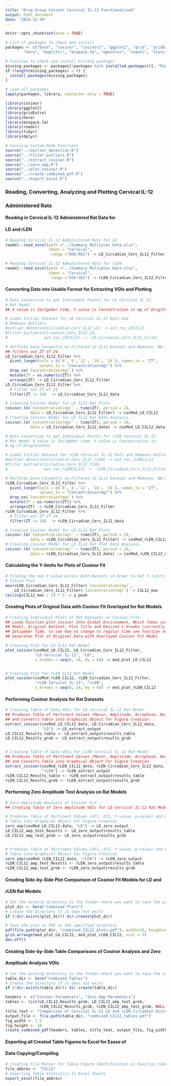 ```yaml
---
title: "Drug Group Cosinor Cervical IL-12 Functionalized"
output: html_document
date: "2024-12-20"
---
```


```r
knitr::opts_chunk$set(echo = TRUE)

# List of packages to check and install
packages <- c("base", "cosinor", "cosinor2", "ggplot2", "grid", "gridExtra",
        "here", "magrittr", "minpack.lm", "openxlsx", "readxl", "stats", "tidyr", "dplyr")

# Function to check and install missing packages
missing_packages <- packages[!packages %in% installed.packages()[, "Package"]]
if (length(missing_packages) > 0) {
  install.packages(missing_packages)
}

# Load all packages
lapply(packages, library, character.only = TRUE)

library(cosinor)
library(ggplot2)
library(gridExtra)
library(here)
library(minpack.lm)
library(readxl)
library(tidyr)
library(dplyr)
```


```r
# Sourcing Custom-Made Functions
source("../outlier_detection.R")
source("../filter_outliers.R")
source("../extract_cosinor.R")
source("../zero_amp.R")
source("../plot_cosinor.R")
source("../create_combined_pdf.R")
source("../export_excel.R")
```


### Reading, Converting, Analyzing and Plotting Cervical IL-12 
### Administered Rats 
#### Reading in Cervical IL-12 Administered Rat Data for 
#### LD and rLEN
```r
# Reading Cervical IL-12 Administered Rats for LD
readxl::read_excel(path ="../Summary Multiplex Data.xlsx",
                   sheet = "Cervical",
                    range ="N56:R61") -> LD_Circadian_Cerv_IL12_Filter

# Reading Cervical IL-12 Administered Rats for rLEN
readxl::read_excel(path ="../Summary Multiplex Data.xlsx",
                   sheet = "Cervical",
                    range ="U56:Y61") -> rLEN_Circadian_Cerv_IL12_Filter
```


#### Converting Data into Usable Format for Extracting VOIs and Plotting
```r
# Data Conversion to get Individual Points for LD Cervical IL-12 
# Rat Model
## X value is Zeitgeber time, Y value is Concentration in mg of Drug/Content

# Loads Initial Dataset for LD Cervical IL-12 Rats and 
# Removes Outliers
#outlier_detection(Circadian_Cerv_IL12_LD) -> out_res_LDCIL12
#filter_outliers(Circadian_Cerv_IL12_LD, 
#                out_res_LDCIL12) ->  LD_Circadian_Cerv_IL12_Filter

# Performs Data Carpentry on Filtered LD IL12 Dataset and Removes 'NA's,
## filters out ZT of 24
LD_Circadian_Cerv_IL12_Filter %>%
  pivot_longer(cols = c(`0`,`6`,`12`, `18`, `24`), names_to = "ZT", 
               values_to = "Concentration(mg)") %>%
  drop_na(`Concentration(mg)`) %>%
  mutate(ZT = as.numeric(ZT)) %>%
  arrange(ZT) -> LD_Circadian_Cerv_IL12_Filter
LD_Circadian_Cerv_IL12_Filter %>%
  # Filter out ZT of 24
  filter(ZT != 24)  -> LD_Circadian_Cerv_IL12_data

# Creating Cosinor Model for LD IL12 Rat Plots
cosinor.lm(`Concentration(mg)` ~ time(ZT), period = 24,
           data = LD_Circadian_Cerv_IL12_Filter) -> cosMod_LD_CIL12
# Creating Cosinor Model for LD IL12 Rat Data Analysis
cosinor.lm(`Concentration(mg)` ~ time(ZT), period = 24,
           data = LD_Circadian_Cerv_IL12_data) -> cosMod_LD_CIL12_data
```

```r
# Data Conversion to get Individual Points for rLEN Cervical IL-12 
# Rat Model X value is Zeitgeber time, Y value is Concentration in 
# mg of Drug/Content

# Loads Initial Dataset for rLEN Cervical IL-12 Rats and Removes Outliers
#outlier_detection(Circadian_Cerv_IL12_rLEN) -> out_res_rLENCIL12
#filter_outliers(Circadian_Cerv_IL12_rLEN, 
#                out_res_rLENCIL12) ->  rLEN_Circadian_Cerv_IL12_Filter

# Performs Data Carpentry on Filtered LD IL12 Dataset and Removes 'NA's
rLEN_Circadian_Cerv_IL12_Filter %>%
  pivot_longer(cols = c(`0`,`6`,`12`, `18`, `24`), names_to = "ZT", 
               values_to = "Concentration(mg)") %>%
  drop_na(`Concentration(mg)`) %>%
  mutate(ZT = as.numeric(ZT)) %>%
  arrange(ZT) -> rLEN_Circadian_Cerv_IL12_Filter
rLEN_Circadian_Cerv_IL12_Filter %>%
  # Filter out ZT of 24
  filter(ZT != 24)  -> rLEN_Circadian_Cerv_IL12_data

# Creating Cosinor Model for LD IL12 Rat Plots
cosinor.lm(`Concentration(mg)` ~ time(ZT), period = 24,
           data = rLEN_Circadian_Cerv_IL12_Filter) -> cosMod_rLEN_CIL12
# Creating Cosinor Model for LD IL12 Rat Plot Data Analysis
cosinor.lm(`Concentration(mg)` ~ time(ZT), period = 24,
           data = rLEN_Circadian_Cerv_IL12_data) -> cosMod_rLEN_CIL12_data
```


#### Calculating the Y-limits for Plots of Cosinor Fit
```r
# Finding the max Y-value Across Both Datsets in Order to Set Y-limits of 
# Future Plot
max(rLEN_Circadian_Cerv_IL12_Filter$`Concentration(mg)`, 
    LD_Circadian_Cerv_IL12_Filter$`Concentration(mg)`) -> CIL12_max
ceiling(CIL12_max / 5) * 5 -> y_peak
```


#### Creating Plots of Original Data with Cosinor Fit Overlayed for Rat Models
```r
# Creating Individual Plots of Rat Datasets w/ Cosinor Fits
## Loads Function plot_cosinor Into Global Environment, Which Takes cosMod 
## Model, Original Dataset, Plot Title and Desired x-breaks (currently set for
## Zetigeber Time, to see how to change to regular time see function notes) and
## Generates Plot of Original Data with Overlayed Cosinor Fit Model

# Creating Plot for LD IL12 Rat Model
plot_cosinor(cosMod_LD_CIL12, LD_Circadian_Cerv_IL12_Filter, 
             "LD Cervical IL-12", "LD",
             x_breaks = seq(0, 24, by = 6)) -> mod_plot_LD_CIL12


# Creating Plot for rLEN IL12 Rat Model
plot_cosinor(cosMod_rLEN_CIL12, rLEN_Circadian_Cerv_IL12_Filter, 
             "rLEN Cervical IL-12", "rLEN",
             x_breaks = seq(0, 24, by = 6)) -> mod_plot_rLEN_CIL12
```


#### Performing Cosinor Analysis for Rat Datasets
```r
# Creating Table of Data VOIs for LD Cervical IL-12 Rat Model
## Produces Table of Pertinent Values (Mesor, Amplitude, Acrophase, Bathyphase)
## and Converts Table into Graphical Object for Figure Creation
extract_cosinor(cosMod_LD_CIL12_data, LD_Circadian_Cerv_IL12_data,
                "LD") -> LD_extract_output
LD_CIL12_Results_table <- LD_extract_output$results_table
LD_CIL12_Results_grob <- LD_extract_output$results_grob


# Creating Table of Data VOIs for rLEN Cervical IL-12 Rat Model
## Produces Table of Pertinent Values (Mesor, Amplitude, Acrophase, Bathyphase)
## and Converts Table into Graphical Object for Figure Creation
extract_cosinor(cosMod_rLEN_CIL12_data, rLEN_Circadian_Cerv_IL12_data,
                "rLEN") -> rLEN_extract_output
rLEN_CIL12_Results_table <- rLEN_extract_output$results_table
rLEN_CIL12_Results_grob <- rLEN_extract_output$results_grob
```


#### Performing Zero Amplitude Test Analysis on Rat Models
```r
# Zero-Amplitude Analysis of Cosinor Fit
## Creating Table of Zero Amplitude VOIs for LD Cervical IL-12 Rat Model

# Produces Table of Pertinent Values (df1, df2, f-value, p-value) and Converts 
# Table into Graphical Object for Figure Creation
zero_amp(cosMod_LD_CIL12_data, "LD") -> LD_zero_output
LD_CIL12_amp_test_Results <- LD_zero_output$results_table
LD_CIL12_amp_test_grob <- LD_zero_output$results_grob


# Produces Table of Pertinent Values (df1, df2, f-value, p-value) and Converts 
# Table into Graphical Object for Figure Creation
zero_amp(cosMod_rLEN_CIL12_data, "rLEN") -> rLEN_zero_output
rLEN_CIL12_amp_test_Results <- rLEN_zero_output$results_table
rLEN_CIL12_amp_test_grob <- rLEN_zero_output$results_grob
```


#### Creating Side-by-Side Plot Comparison of Cosinor Fit Models for LD and 
#### rLEN Rat Models
```r
# Set the working directory to the folder where you want to save the plot
plot_dir <- here("Combined Plots")
# Create the directory if it does not exist
if (!dir.exists(plot_dir)) dir.create(plot_dir)  

# Save the plot as PDF in the specified directory
pdf(file.path(plot_dir, "combined_CIL12_plots.pdf"), width=15, height=6)
grid.arrange(mod_plot_LD_CIL12, mod_plot_rLEN_CIL12, ncol = 2)
dev.off()
```


#### Creating Side-by-Side Table Comparisons of Cosinor Analysis and Zero
#### Amplitude Analysis VOIs
```r
# Set the working directory to the folder where you want to save the tables
table_dir <- here("Combined Tables")
# Create the directory if it does not exist
if (!dir.exists(table_dir)) dir.create(table_dir)  

headers <- c("Cosinor Parameters", "Zero Amp Parameters")
tables <- list(LD_CIL12_Results_grob, LD_CIL12_amp_test_grob, 
               rLEN_CIL12_Results_grob, rLEN_CIL12_amp_test_grob, NULL, NULL)
title_text <- "Comparison of Cervical IL-12 LD and rLEN Circadian Disruption Values"
output_file <- file.path(table_dir, "combined_CIL12_tables.pdf")
fig_width <- 7.5
fig_height <- 10
create_combined_pdf(headers, tables, title_text, output_file, fig_width, fig_height)
```
#### Exporting all Created Table Figures to Excel for Easse of
#### Data Copying/Compiling
```r
# Creating File Marker for Table Figure Identification in Function Code
file_abbrev <- "CIL12"
# Exporting Table Statistics to Excel Sheets
export_excel(file_abbrev)
```
